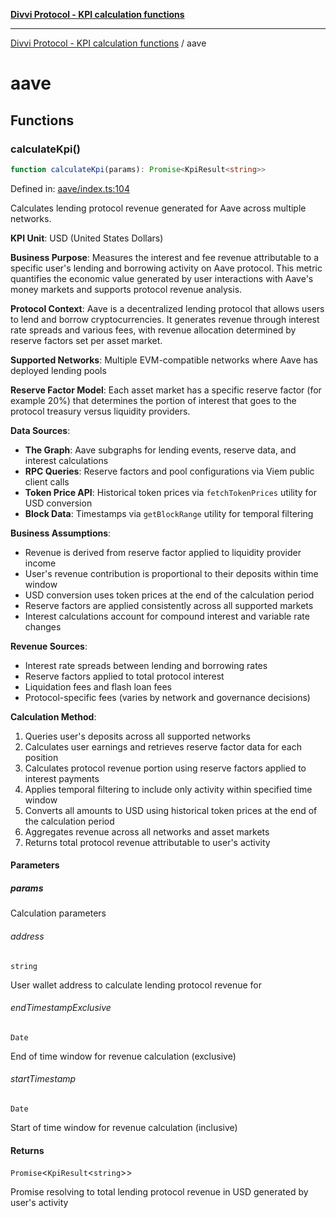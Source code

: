 [**Divvi Protocol - KPI calculation functions**](./README)

---

[Divvi Protocol - KPI calculation functions](./README) / aave

# aave

## Functions

### calculateKpi()

```ts
function calculateKpi(params): Promise<KpiResult<string>>
```

Defined in: [aave/index.ts:104](https://github.com/divvi-xyz/divvi-protocol/blob/main/scripts/calculateKpi/protocols/aave/index.ts#L104)

Calculates lending protocol revenue generated for Aave across multiple networks.

**KPI Unit**: USD (United States Dollars)

**Business Purpose**: Measures the interest and fee revenue attributable to a specific user's lending
and borrowing activity on Aave protocol. This metric quantifies the economic value generated by user
interactions with Aave's money markets and supports protocol revenue analysis.

**Protocol Context**: Aave is a decentralized lending protocol that allows users to lend and borrow
cryptocurrencies. It generates revenue through interest rate spreads and various fees, with revenue
allocation determined by reserve factors set per asset market.

**Supported Networks**: Multiple EVM-compatible networks where Aave has deployed lending pools

**Reserve Factor Model**: Each asset market has a specific reserve factor (for example 20%) that determines
the portion of interest that goes to the protocol treasury versus liquidity providers.

**Data Sources**:

- **The Graph**: Aave subgraphs for lending events, reserve data, and interest calculations
- **RPC Queries**: Reserve factors and pool configurations via Viem public client calls
- **Token Price API**: Historical token prices via `fetchTokenPrices` utility for USD conversion
- **Block Data**: Timestamps via `getBlockRange` utility for temporal filtering

**Business Assumptions**:

- Revenue is derived from reserve factor applied to liquidity provider income
- User's revenue contribution is proportional to their deposits within time window
- USD conversion uses token prices at the end of the calculation period
- Reserve factors are applied consistently across all supported markets
- Interest calculations account for compound interest and variable rate changes

**Revenue Sources**:

- Interest rate spreads between lending and borrowing rates
- Reserve factors applied to total protocol interest
- Liquidation fees and flash loan fees
- Protocol-specific fees (varies by network and governance decisions)

**Calculation Method**:

1. Queries user's deposits across all supported networks
2. Calculates user earnings and retrieves reserve factor data for each position
3. Calculates protocol revenue portion using reserve factors applied to interest payments
4. Applies temporal filtering to include only activity within specified time window
5. Converts all amounts to USD using historical token prices at the end of the calculation period
6. Aggregates revenue across all networks and asset markets
7. Returns total protocol revenue attributable to user's activity

#### Parameters

##### params

Calculation parameters

###### address

`string`

User wallet address to calculate lending protocol revenue for

###### endTimestampExclusive

`Date`

End of time window for revenue calculation (exclusive)

###### startTimestamp

`Date`

Start of time window for revenue calculation (inclusive)

#### Returns

`Promise`\<`KpiResult`\<`string`\>\>

Promise resolving to total lending protocol revenue in USD generated by user's activity
